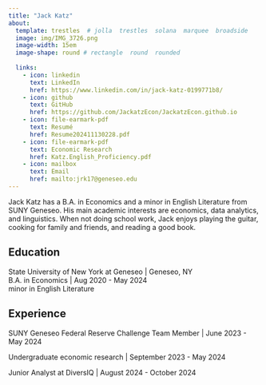 ```yaml
---
title: "Jack Katz"
about:
  template: trestles  # jolla  trestles  solana  marquee  broadside
  image: img/IMG_3726.png 
  image-width: 15em
  image-shape: round # rectangle  round  rounded
  
  links:
    - icon: linkedin
      text: LinkedIn
      href: https://www.linkedin.com/in/jack-katz-0199771b8/ 
    - icon: github
      text: GitHub
      href: https://github.com/JackatzEcon/JackatzEcon.github.io
    - icon: file-earmark-pdf
      text: Resumé
      href: Resume202411130228.pdf
    - icon: file-earmark-pdf
      text: Economic Research
      href: Katz.English_Proficiency.pdf
    - icon: mailbox
      text: Email
      href: mailto:jrk17@geneseo.edu
---
```


Jack Katz has a B.A. in Economics and a minor in English Literature from SUNY Geneseo. His main academic interests are economics, data analytics, and linguistics. When not doing school work, Jack enjoys playing the guitar, cooking for family and friends, and reading a good book. 

## Education

State University of New York at Geneseo \| Geneseo, NY <br> B.A. in Economics \| Aug 2020 - May 2024 <br> minor in English Literature

## Experience

SUNY Geneseo Federal Reserve Challenge Team Member \| June 2023 - May 2024

Undergraduate economic research \| September 2023 - May 2024

Junior Analyst at DiversIQ \| August 2024 - October 2024
